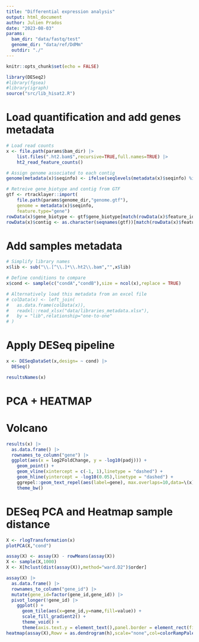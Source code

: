 ```yaml
---
title: "Differential expression analysis"
output: html_document
author: Julien Prados
date: "2023-08-03"
params:
  bam_dir: "data/fastq/test"
  genome_dir: "data/ref/DdMm"
  outdir: "./"
---
```


```r
knitr::opts_chunk$set(echo = FALSE)
```


```r
library(DESeq2)
#library(fgsea)
#library(igraph)
source("src/lib_hisat2.R")
```


# Load quantification and add genes metadata
```r
# Load read counts
x <- file.path(params$bam_dir) |>
	list.files(".ht2.bam$",recursive=TRUE,full.names=TRUE) |>
	ht2_read_feature_counts()

# Assign genome associated to each contig
genome(metadata(x)$seqinfo) <- ifelse(seqlevels(metadata(x)$seqinfo) %in% c("NC_010612.1","NC_010604.1"),"Mm","Dd")

# Retreive gene_biotype and contig from GTF
gtf <- rtracklayer::import(
	file.path(params$genome_dir,"genome.gtf"),
	genome = metadata(x)$seqinfo,
	feature.type="gene")
rowData(x)$gene_biotype <- gtf$gene_biotype[match(rowData(x)$feature_id,gtf$gene_id)]
rowData(x)$contig <- as.character(seqnames(gtf))[match(rowData(x)$feature_id,gtf$gene_id)]
```



# Add samples metadata
```r
# Simplify library names
x$lib <- sub("\\.[^\\.]*\\.ht2\\.bam","",x$lib)

# Define conditions to compare
x$cond <- sample(c("condA","condB"),size = ncol(x),replace = TRUE)

# Alternatively load this metadata from an excel file 
# colData(x) <- left_join(
# 	as.data.frame(colData(x)),
# 	readxl::read_xlsx("data/libraries_metadata.xlsx"),
# 	by = "lib",relationship="one-to-one"
# )
```


# Apply DESeq pipeline
```r
x <- DESeqDataSet(x,design= ~ cond) |>
  DESeq()

resultsNames(x)
```

# PCA + HEATMAP





# Volcano
```r
results(x) |>
  as.data.frame() |>
  rownames_to_column("gene") |>
  ggplot(aes(x = log2FoldChange, y = -log10(padj))) +
    geom_point() +
    geom_vline(xintercept = c(-1, 1),linetype = "dashed") +
    geom_hline(yintercept = -log10(0.05),linetype = "dashed") +
    ggrepel::geom_text_repel(aes(label=gene), max.overlaps=10,data=\(x) filter(x,abs(log2FoldChange)>1 & padj<0.05)) +
    theme_bw()
```




# DESeq PCA and Heatmap sample distance
```r
X <- rlogTransformation(x)
plotPCA(X,"cond")
```


```r
assay(X) <- assay(X) - rowMeans(assay(X))
X <- sample(X,1000)
X <- X[hclust(dist(assay(X)),method="ward.D2")$order]

assay(X) |>
  as.data.frame() |>
  rownames_to_column("gene_id") |>
  mutate(gene_id=factor(gene_id,gene_id)) |>
  pivot_longer(!gene_id) |>
    ggplot() + 
      geom_tile(aes(x=gene_id,y=name,fill=value)) + 
      scale_fill_gradient2() + 
      theme_void() + 
      theme(axis.text.y = element_text(),panel.border = element_rect(fill=NA))
heatmap(assay(X),Rowv = as.dendrogram(h),scale="none",col=colorRampPalette(c("blue","white","red"))(10))
```








